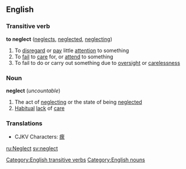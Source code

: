 ==English==
===Transitive verb===
'''to neglect'''  ([[neglects]], [[neglected]], [[neglecting]])

#To [[disregard]] or [[pay]] little [[attention]] to something
#To [[fail]] to [[care]] for, or [[attend]] to something
#To fail to do or carry out something due to [[oversight]] or [[carelessness]]

===Noun===
'''neglect''' (''uncountable'')

#The act of [[neglecting]] or the state of being [[neglected]]
#[[Habitual]] [[lack]] of [[care]]

===Translations===<!-- verb, noun, both? -->
*CJKV Characters: [[瘝]]

[[Category:English transitive verbs]]
[[Category:English nouns]]

[[ru:Neglect]]
[[sv:neglect]]